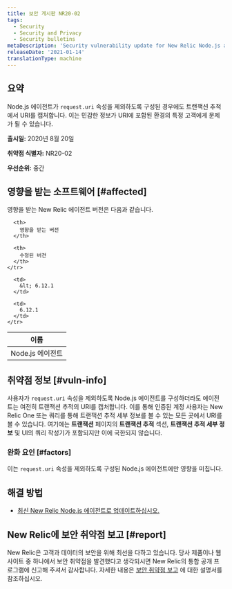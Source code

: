 ```yaml
---
title: 보안 게시판 NR20-02
tags:
  - Security
  - Security and Privacy
  - Security bulletins
metaDescription: 'Security vulnerability update for New Relic Node.js agent, August 20, 2020'
releaseDate: '2021-01-14'
translationType: machine
---
```


## 요약

Node.js 에이전트가 `request.uri` 속성을 제외하도록 구성된 경우에도 트랜잭션 추적에서 URI를 캡처합니다. 이는 민감한 정보가 URI에 포함된 환경의 특정 고객에게 문제가 될 수 있습니다.

**출시일:** 2020년 8월 20일

**취약점 식별자:** NR20-02

**우선순위:** 중간

## 영향을 받는 소프트웨어 [#affected]

영향을 받는 New Relic 에이전트 버전은 다음과 같습니다.

<table>
  <thead>
    <tr>
      <th>
        이름
      </th>

      <th>
        영향을 받는 버전
      </th>

      <th>
        수정된 버전
      </th>
    </tr>
  </thead>

  <tbody>
    <tr>
      <td>
        Node.js 에이전트
      </td>

      <td>
        &lt; 6.12.1
      </td>

      <td>
        6.12.1
      </td>
    </tr>
  </tbody>
</table>

## 취약점 정보 [#vuln-info]

사용자가 `request.uri` 속성을 제외하도록 Node.js 에이전트를 구성하더라도 에이전트는 여전히 트랜잭션 추적의 URI를 캡처합니다. 이를 통해 인증된 계정 사용자는 New Relic One 또는 쿼리를 통해 트랜잭션 추적 세부 정보를 볼 수 있는 모든 곳에서 URI를 볼 수 있습니다. 여기에는 **트랜잭션** 페이지의 **트랜잭션 추적** 섹션, **트랜잭션 추적 세부 정보** 및 UI의 쿼리 작성기가 포함되지만 이에 국한되지 않습니다.

### 완화 요인 [#factors]

이는 `request.uri` 속성을 제외하도록 구성된 Node.js 에이전트에만 영향을 미칩니다.

## 해결 방법

* [최신 New Relic Node.js 에이전트로 업데이트하십시오.](/docs/agents/nodejs-agent/installation-configuration/update-nodejs-agent)

## New Relic에 보안 취약점 보고 [#report]

New Relic은 고객과 데이터의 보안을 위해 최선을 다하고 있습니다. 당사 제품이나 웹사이트 중 하나에서 보안 취약점을 발견했다고 생각되시면 New Relic의 통합 공개 프로그램에 신고해 주셔서 감사합니다. 자세한 내용은 [보안 취약점 보고](/docs/security/new-relic-security/data-privacy/reporting-security-vulnerabilities) 에 대한 설명서를 참조하십시오.

